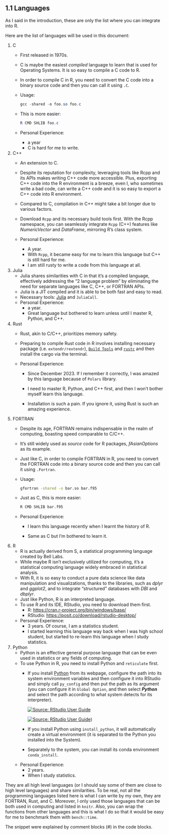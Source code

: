 ## 1.1 Languages

As I said in the introduction, these are only the list where you can integrate into R.

Here are the list of languages will be used in this document:

1.  C
    -   First released in 1970s.

    -   C is maybe the easiest *compiled* language to learn that is used for Operating Systems. It is so easy to compile a C code to R.

    -   In order to compile C in R, you need to convert the C code into a binary source code and then you can call it using `.C`.

    -   Usage:

        ``` powershell
        gcc -shared -o foo.so foo.c
        ```

    -   This is more easier:

        ``` powershell
        R CMD SHLIB foo.c
        ```

    -   Personal Experience:

        -   a year
        -   C is hard for me to write.
2.  C++
    -   An extension to C.

    -   Despite its reputation for complexity, leveraging tools like Rcpp and its APIs makes writing C++ code more accessible. Plus, exporting C++ code into the R environment is a breeze, even I, who sometimes write a bad code, can write a C++ code and it is so easy to export a C++ code into R environment.

    -   Compared to C, compilation in C++ might take a bit longer due to various factors.

    -   Download `Rcpp` and its necessary build tools first. With the Rcpp namespace, you can seamlessly integrate `Rcpp` (C++) features like *NumericVector* and *DataFrame*, mirroring R's class system.

    -   Personal Experience:

        -   A year.
        -   With `Rcpp`, it became easy for me to learn this language but C++ is still hard for me.
        -   I am still rusty to write a code from this language at all.

3.  Julia
    -   Julia shares similarities with C in that it's a compiled language, effectively addressing the "2 language problem" by eliminating the need for separate languages like C, C++, or FORTRAN APIs.
    -   Julia is a JIT compiled and it is able to be both fast and easy to read.
    -   Necessary tools: [Julia](https://julialang.org/downloads/) and `JuliaCall`.
    -   Personal Experience:
        -   a year.
        -   Great language but bothered to learn unless until I master R, Python, and C++.

4.  Rust
    -   Rust, akin to C/C++, prioritizes memory safety.

    -   Preparing to compile Rust code in R involves installing necessary package (i.e. `extendr/rextendr`), [`Build Tools`](https://visualstudio.microsoft.com/visual-cpp-build-tools/) and [`rustc`](https://www.rust-lang.org/tools/install?platform_override=win) and then install the cargo via the terminal.

    -   Personal Experience:

        -   Since December 2023. If I remember it correctly, I was amazed by this language because of `Polars` library.

        -   I need to master R, Python, and C++ first, and then I won't bother myself learn this language.

        -   Installation is such a pain. If you ignore it, using Rust is such an amazing experience.

5.  FORTRAN
    -   Despite its age, FORTRAN remains indispensable in the realm of computing, boasting speed comparable to C/C++.

    -   It's still widely used as *source* code for R packages, *fAsianOptions* as its example.

    -   Just like C, in order to compile FORTRAN in R, you need to convert the FORTRAN code into a binary source code and then you can call it using `.Fortran`.

    -   Usage:

        ``` bash
        gfortran -shared -o bar.so bar.f95
        ```

    -  Just as C, this is more easier:

        ``` bash
        R CMD SHLIB bar.f95
        ```

    -   Personal Experience:

        -   I learn this language recently when I learnt the history of R.

        -   Same as C but I'm bothered to learn it.
6.  R
    -   R is actually derived from S, a statistical programming language created by Bell Labs.
    -   While maybe R isn't exclusively utilized for computing, it's a statistical computing language widely embraced in statistical analysis.
    -   With R, it is so easy to conduct a pure data science like data manipulation and visualizations, thanks to the libraries, such as *dplyr* and *ggplot2*, and to integrate "structured" databases with *DBI* and *dbplyr*.
    -   Just like Python, R is an interpreted language.
    -   To use R and its IDE, RStudio, you need to download them first.
        -   R: <https://cran.r-project.org/bin/windows/base/>
        -   RStudio: <https://posit.co/download/rstudio-desktop/>
    -   Personal Experience:
        -   3 years. Of course, I am a statistics student.
        -   I started learning this language way back when I was high school student, but started to re-learn this language when I study statistics.
7.  Python
    -   Python is an effective general purpose language that can be even used in statistics or any fields of computing.
    -   To use Python in R, you need to install Python and `reticulate` first.
        -   If you install [Python](https://www.python.org/downloads/) from its webpage, configure the path into its system environment variables and then configure it into RStudio and simply call `py_config` and then put the path as its argument (you can configure it in `Global Option`, and then select ***Python*** and select the path according to what system detects for its interpreter).

            [![Source: RStudio User Guide](python-config.jpg)](https://docs.posit.co/ide/user/ide/guide/environments/py/images/python-versions.png)

            [![Source: RStudio User Guide](python-interpreter.png)](https://docs.posit.co/ide/user/ide/guide/environments/py/images/python-interpreter.png))

        -   If you install Python using `install_python`, it will automatically create a virtual environment (it is separated to the Python you installed into the System).

        -   Separately to the system, you can install its conda environment `conda_install`.
    -   Personal Experience:
        -   2 years.
        -   When I study statistics.

They are all high level languages (or I should say some of them are close to high level languages) and share similarities. To be real, not all the programming languages listed here is what I can write by my own, they are FORTRAN, Rust, and C. Moreover, I only used those languages that can be both used in computing and listed in `knitr`. Also, you can wrap the functions from other languages and this is what I do so that it would be easy for me to benchmark them with `bench::time`.

The snippet were explained by comment blocks (#) in the code blocks.
